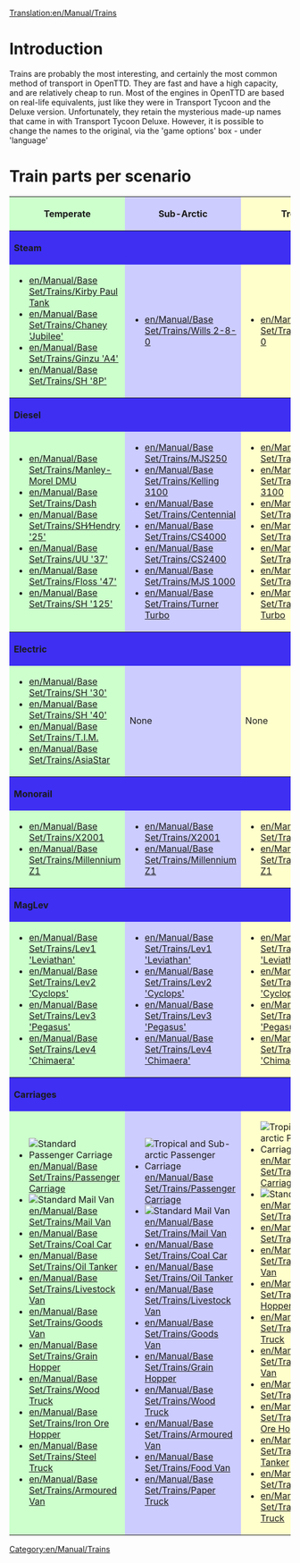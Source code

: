 [[Translation:en/Manual/Trains]]
=Introduction=
Trains are probably the most interesting, and certainly the most common method of transport in OpenTTD.  They are fast and have a high capacity, and are relatively cheap to run.  Most of the engines in OpenTTD are based on real-life equivalents, just like they were in Transport Tycoon and the Deluxe version.  Unfortunately, they retain the mysterious made-up names that came in with Transport Tycoon Deluxe. However, it is possible to change the names to the original, via the 'game options' box - under 'language'

=Train parts per scenario=
<table width="100%" bgcolor="white">
<tr><th style="background: #ccffcc">Temperate</th><th style="background: #ccccff">Sub-Arctic</th><th style="background: #ffffcc">Tropical</th><th style="background: #ff9999">Toyland</th></tr>
<tr><th colspan="4" style="background: #3e2ff3" align="left">Steam</th></tr>
<tr><td style="background: #ccffcc">
*[[en/Manual/Base Set/Trains/Kirby Paul Tank]]
*[[en/Manual/Base Set/Trains/Chaney 'Jubilee']]
*[[en/Manual/Base Set/Trains/Ginzu 'A4']]
*[[en/Manual/Base Set/Trains/SH '8P']]
</td><td style="background: #ccccff">
*[[en/Manual/Base Set/Trains/Wills 2-8-0]]
</td><td style="background: #ffffcc">
*[[en/Manual/Base Set/Trains/Wills 2-8-0]]
</td>
<td style="background: #ff9999">
*[[en/Poddyphut Choo-Choo]]
*[[en/Manual/Base Set/Trains/Powernaut Choo-Choo]]
*[[en/Manual/Base Set/Trains/Mightymover Choo-Choo]]
</td></tr>
<tr><th colspan="4" style="background: #3e2ff3" align="left">Diesel</th></tr>
<tr><td style="background: #ccffcc">
*[[en/Manual/Base Set/Trains/Manley-Morel DMU]]
*[[en/Manual/Base Set/Trains/Dash]]
*[[en/Manual/Base Set/Trains/SH∕Hendry '25']]
*[[en/Manual/Base Set/Trains/UU '37']]
*[[en/Manual/Base Set/Trains/Floss '47']]
*[[en/Manual/Base Set/Trains/SH '125']]
</td><td style="background: #ccccff">
*[[en/Manual/Base Set/Trains/MJS250]]
*[[en/Manual/Base Set/Trains/Kelling 3100]]
*[[en/Manual/Base Set/Trains/Centennial]]
*[[en/Manual/Base Set/Trains/CS4000]]
*[[en/Manual/Base Set/Trains/CS2400]]
*[[en/Manual/Base Set/Trains/MJS 1000]]
*[[en/Manual/Base Set/Trains/Turner Turbo]]
</td><td style="background: #ffffcc">
*[[en/Manual/Base Set/Trains/MJS250]]
*[[en/Manual/Base Set/Trains/Kelling 3100]]
*[[en/Manual/Base Set/Trains/Centennial]]
*[[en/Manual/Base Set/Trains/CS4000]]
*[[en/Manual/Base Set/Trains/CS2400]]
*[[en/Manual/Base Set/Trains/MJS 1000]]
*[[en/Manual/Base Set/Trains/Turner Turbo]]
</td><td style="background: #ff9999">
*[[en/Poddyphut Diesel]]
*[[en/Manual/Base Set/Trains/Powernaut Diesel]]
</td></tr>
<tr><th colspan="4" style="background: #3e2ff3" align="left">Electric</th></tr>
<tr><td style="background: #ccffcc">
*[[en/Manual/Base Set/Trains/SH '30']]
*[[en/Manual/Base Set/Trains/SH '40']]
*[[en/Manual/Base Set/Trains/T.I.M.]]
*[[en/Manual/Base Set/Trains/AsiaStar]]
</td><td style="background: #ccccff">None</td><td style="background: #ffffcc">None</td><td style="background: #ff9999">None</td></tr>
<tr><th colspan="4" style="background: #3e2ff3" align="left">Monorail</th></tr>
<tr><td style="background: #ccffcc">
*[[en/Manual/Base Set/Trains/X2001]]
*[[en/Manual/Base Set/Trains/Millennium Z1]]
</td><td style="background: #ccccff">
*[[en/Manual/Base Set/Trains/X2001]]
*[[en/Manual/Base Set/Trains/Millennium Z1]]
</td><td style="background: #ffffcc">
*[[en/Manual/Base Set/Trains/X2001]]
*[[en/Manual/Base Set/Trains/Millennium Z1]]
</td><td style="background: #ff9999">
*[[en/Manual/Base Set/Trains/Wizzowow Z99]]
</td></tr>
<tr><th colspan="4" style="background: #3e2ff3" align="left">MagLev</th></tr>
<tr><td style="background: #ccffcc">
*[[en/Manual/Base Set/Trains/Lev1 'Leviathan']]
*[[en/Manual/Base Set/Trains/Lev2 'Cyclops']]
*[[en/Manual/Base Set/Trains/Lev3 'Pegasus']]
*[[en/Manual/Base Set/Trains/Lev4 'Chimaera']]
</td><td style="background: #ccccff">
*[[en/Manual/Base Set/Trains/Lev1 'Leviathan']]
*[[en/Manual/Base Set/Trains/Lev2 'Cyclops']]
*[[en/Manual/Base Set/Trains/Lev3 'Pegasus']]
*[[en/Manual/Base Set/Trains/Lev4 'Chimaera']]
</td><td style="background: #ffffcc">
*[[en/Manual/Base Set/Trains/Lev1 'Leviathan']]
*[[en/Manual/Base Set/Trains/Lev2 'Cyclops']]
*[[en/Manual/Base Set/Trains/Lev3 'Pegasus']]
*[[en/Manual/Base Set/Trains/Lev4 'Chimaera']]
</td><td style="background: #ff9999">
*[[en/Manual/Base Set/Trains/Wizzowow Rocketeer]]
</td></tr>
<tr><th colspan="4" style="background: #3e2ff3" align="left">Carriages</th></tr>
<tr><td style="background: #ccffcc">
*[[File:en/Manual/Base Set/Trains/Passengercarriage.png|Standard Passenger Carriage]] [[en/Manual/Base Set/Trains/Passenger Carriage]]
*[[File:en/Manual/Base Set/Trains/Mailvan.png|Standard Mail Van]] [[en/Manual/Base Set/Trains/Mail Van]]
*[[en/Manual/Base Set/Trains/Coal Car]]
*[[en/Manual/Base Set/Trains/Oil Tanker]]
*[[en/Manual/Base Set/Trains/Livestock Van]]
*[[en/Manual/Base Set/Trains/Goods Van]]
*[[en/Manual/Base Set/Trains/Grain Hopper]]
*[[en/Manual/Base Set/Trains/Wood Truck]]
*[[en/Manual/Base Set/Trains/Iron Ore Hopper]]
*[[en/Manual/Base Set/Trains/Steel Truck]]
*[[en/Manual/Base Set/Trains/Armoured Van]]
</td><td style="background: #ccccff">
*[[File:en/Manual/Base Set/Trains/Passengercarriagex.png|Tropical and Sub-arctic Passenger Carriage]] [[en/Manual/Base Set/Trains/Passenger Carriage]]
*[[File:en/Manual/Base Set/Trains/Mailvan.png|Standard Mail Van]] [[en/Manual/Base Set/Trains/Mail Van]]
*[[en/Manual/Base Set/Trains/Coal Car]]
*[[en/Manual/Base Set/Trains/Oil Tanker]]
*[[en/Manual/Base Set/Trains/Livestock Van]]
*[[en/Manual/Base Set/Trains/Goods Van]]
*[[en/Manual/Base Set/Trains/Grain Hopper]]
*[[en/Manual/Base Set/Trains/Wood Truck]]
*[[en/Manual/Base Set/Trains/Armoured Van]]
*[[en/Manual/Base Set/Trains/Food Van]]
*[[en/Manual/Base Set/Trains/Paper Truck]]
</td>
<td style="background: #ffffcc">
*[[File:en/Manual/Base Set/Trains/Passengercarriagex.png|Tropical and Sub-arctic Passenger Carriage]] [[en/Manual/Base Set/Trains/Passenger Carriage]]
*[[File:en/Manual/Base Set/Trains/Mailvan.png|Standard Mail Van]] [[en/Manual/Base Set/Trains/Mail Van]]
*[[en/Manual/Base Set/Trains/Oil Tanker]]
*[[en/Manual/Base Set/Trains/Goods Van]]
*[[en/Manual/Base Set/Trains/Grain Hopper]]
*[[en/Manual/Base Set/Trains/Wood Truck]]
*[[en/Manual/Base Set/Trains/Armoured Van]]
*[[en/Manual/Base Set/Trains/Food Van]]
*[[en/Manual/Base Set/Trains/Copper Ore Hopper]]
*[[en/Manual/Base Set/Trains/Water Tanker]]
*[[en/Manual/Base Set/Trains/Fruit Truck]]
*[[en/Manual/Base Set/Trains/Rubber Truck]]
</td><td style="background: #ff9999">
*[[File:en/Manual/Base Set/Trains/Passengercarriage.png|Standard Passenger Carriage]] [[en/Manual/Base Set/Trains/Passenger Carriage]]
*[[File:en/Manual/Base Set/Trains/Mailvan.png|Standard Mail Van]] [[en/Manual/Base Set/Trains/Mail Van]]
*[[en/Suger Truck]]
*[[en/Manual/Base Set/Trains/Candyfloss Hopper]]
*[[en/Manual/Base Set/Trains/Toffee Hopper]]
*[[en/Manual/Base Set/Trains/Bubble Van]]
*[[en/Manual/Base Set/Trains/Cola Tanker]]
*[[en/Manual/Base Set/Trains/Sweet Van]]
*[[en/Manual/Base Set/Trains/Toy Van]]
*[[en/Manual/Base Set/Trains/Battery Truck]]
*[[en/Fuzzy Drink Truck]]
*[[en/Manual/Base Set/Trains/Plastic Truck]]
</td></tr>
</table>
[[Category:en/Manual/Trains]]